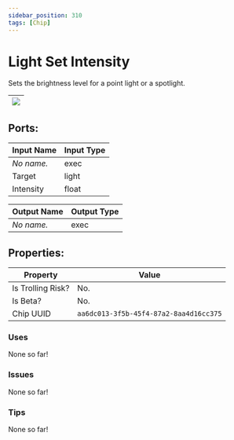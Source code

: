 ```yaml
---
sidebar_position: 310
tags: [Chip]
---
```


# Light Set Intensity


Sets the brightness level for a point light or a spotlight.

| ![](https://images-ext-2.discordapp.net/external/MPmIaQzlEPmgGWlgi-WxBBXt0Bjv_zWPkg1y1f_sy3s/https/www.recroomcircuits.com/image/circuit/absolute-value?width=206&height=108) |
|-----|

## Ports:

| Input Name | Input Type |
|-----------|-----------|
| *No name.* | exec |
| Target | light |
| Intensity | float |

| Output Name | Output Type |
|-----------|-----------|
| *No name.* | exec |

## Properties:

| Property  | Value |
|-------------------|-----------|
| Is Trolling Risk? | No. |
| Is Beta? | No. |
| Chip UUID | `aa6dc013-3f5b-45f4-87a2-8aa4d16cc375` |

### Uses
None so far!

### Issues
None so far!

### Tips
None so far!

